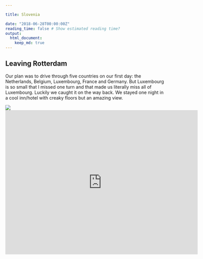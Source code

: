 ```yaml
---

title: Slovenia

date: "2018-06-28T00:00:00Z"
reading_time: false # Show estimated reading time?
output: 
  html_document:
    keep_md: true
---
```




## Leaving Rotterdam

Our plan was to drive through five countries on our first day: the Netherlands, Belgium, Luxembourg, France and Germany. But Luxembourg is so small that I missed one turn and that made us literally miss all of Luxembourg. Luckily we caught it on the way back. We stayed one night in a cool inn/hotel with creaky floors but an amazing view. 

![](0_clock.jpg)
<iframe 
src="https://www.google.com/maps/embed?pb=!1m14!1m8!1m3!1d394089.6695114243!2d7.663071086293615!3d47.822543218944304!3m2!1i1024!2i768!4f13.1!3m3!1m2!1s0x0%3A0x1d5a01240ad95d29!2sHirtenbrunnen!5e0!3m2!1sen!2snl!4v1633205526548!5m2!1sen!2snl" width="600" height="450" style="border:0;" allowfullscreen="" loading="lazy"
></iframe>
